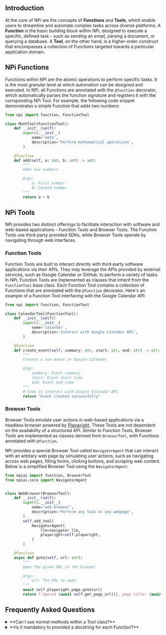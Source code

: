 ## Introduction

At the core of NPi are the concepts of **Functions** and **Tools**, which enable users to streamline and automate complex tasks across diverse platforms. A **Function** is the basic building block within NPi, designed to execute a specific, defined task - such as sending an email, parsing a document, or querying a database. A **Tool**, on the other hand, is a higher-order construct that encompasses a collection of Functions targeted towards a particular application domain.

## NPi Functions

Functions within NPi are the atomic operations to perform specific tasks. It is the most granular level at which automation can be designed and executed. In NPi, all Functions are annotated with the `@function` decorator, which automatically parses the function signature and registers it with the corrsponding NPi Tool. For example, the following code snippet demonstrates a simple Function that adds two numbers:

```python {10-19}
from npi import function, FunctionTool

class MathTool(FunctionTool):
    def __init__(self):
        super().__init__(
            name='math',
            description='Perform mathematical operations',
        )

    @function
    def add(self, a: int, b: int) -> int:
        """
        Adds two numbers

        Args:
            a: First number
            b: Second number
        """
        return a + b
```

## NPi Tools

NPi provides two distinct offerings to facilitate interaction with software and web-based applications - Function Tools and Browser Tools. The Function Tools use third-party provided SDKs, while Browser Tools operate by navigating through web interfaces.

### Function Tools

Function Tools are built to interact directly with third-party software applications via their APIs. They may leverage the APIs provided by external services, such as Google Calendar or GitHub, to perform a variety of tasks. In NPi, Function Tools are implemented as classes that inherit from the `FunctionTool` base class. Each Function Tool contains a collection of Functions that are annotated with the `@function` decorator. Here's an example of a Function Tool interfacing with the Google Calendar API:

```python
from npi import function, FunctionTool

class CalendarTool(FunctionTool):
    def __init__(self):
        super().__init__(
            name='calendar',
            description='Interact with Google Calendar API',
        )

    @function
    def create_event(self, summary: str, start: str, end: str) -> str:
        """
        Creates a new event in Google Calendar

        Args:
            summary: Event summary
            start: Event start time
            end: Event end time
        """
        # Code to interact with Google Calendar API
        return "Event created successfully"
```

### Browser Tools

Browser Tools emulate user actions in web-based applications via a headless browser powered by [Playwright](https://playwright.dev/python/). These Tools are not dependent on the availability of a structured API. Similar to Function Tools, Browser Tools are implemented as classes derived from `BrowserTool`, with Functions annotated with `@function`.

NPi provides a special Browser Tool called `NavigatorAgent` that can interact with an arbitary web page by simulating user actions, such as navigating across web pages, filling forms, clicking buttons, and scraping web content. Below is a simplified Browser Tool using the `NavigatorAgent`:

```python {11-16}
from npiai import function, BrowserTool
from npiai.core import NavigatorAgent


class WebBrowser(BrowserTool):
    def __init__(self):
        super().__init__(
            name='web-browser',
            description='Perform any task on any webpage',
        )
        self.add_tool(
            NavigatorAgent(
                llm=navigator_llm,
                playwright=self.playwright,
            )
        )

    @function
    async def goto(self, url: str):
        """
        Open the given URL in the browser

        Args:
            url: The URL to open
        """
        await self.playwright.page.goto(url)
        return f'Opened {await self.get_page_url()}, page title: {await self.get_page_title()}'
```

## Frequently Asked Questions

<details>
  <summary>
    **Can I use normal methods within a Tool class?**
  </summary>

  Yes, you can use normal methods within a Tool class. Only methods annotated with the `@function` decorator will be registered and exposed to LLMs. For example, the following code snippet demonstrates a Tool class with a normal method `_cached_add`:

  ```python {23-27}
  from npi import function, FunctionTool

  class MathTool(FunctionTool):
      def __init__(self):
          super().__init__(
              name='math',
              description='Perform mathematical operations',
          )

          self._caches = {}

      @function
      def add(self, a: int, b: int) -> int:
          """
          Adds two numbers

          Args:
              a: First number
              b: Second number
          """
          return self._cached_add(a, b)

      def _cached_add(a: int, b: int) -> int:
          key = (a, b)
          if key not in self._caches:
              self._caches[key] = a + b
          return self._caches[key]
  ```
</details>

<details>
  <summary>
    **Is it mandatory to provided a docstring for each Function?**
  </summary>

  Yes, providing a docstring for each Function is mandatory. The docstring should describe the purpose of the Function and the arguments it accepts in Google-style format. This is essential for generating the schema for the Tool and its Functions and for communicating with LLMs. We will discuss the details in the [Create a New Tool](/docs/how-to/new-tool) section.
</details>
